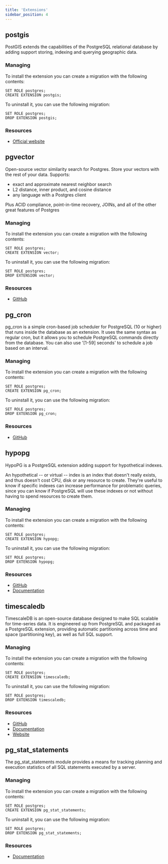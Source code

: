 ```yaml
---
title: 'Extensions'
sidebar_position: 4
---
```


## postgis

PostGIS extends the capabilities of the PostgreSQL relational database by adding support storing, indexing and querying geographic data.

### Managing

To install the extension you can create a migration with the following contents:

```
SET ROLE postgres;
CREATE EXTENSION postgis;
```

To uninstall it, you can use the following migration:

```
SET ROLE postgres;
DROP EXTENSION postgis;
```

### Resources

* [Official website](https://postgis.net)

## pgvector

Open-source vector similarity search for Postgres. Store your vectors with the rest of your data. Supports:

* exact and approximate nearest neighbor search
* L2 distance, inner product, and cosine distance
* any language with a Postgres client

Plus ACID compliance, point-in-time recovery, JOINs, and all of the other great features of Postgres

### Managing

To install the extension you can create a migration with the following contents:

```
SET ROLE postgres;
CREATE EXTENSION vector;
```

To uninstall it, you can use the following migration:

```
SET ROLE postgres;
DROP EXTENSION vector;
```

### Resources

* [GitHub](https://github.com/pgvector/pgvector)

## pg_cron

pg_cron is a simple cron-based job scheduler for PostgreSQL (10 or higher) that runs inside the database as an extension. It uses the same syntax as regular cron, but it allows you to schedule PostgreSQL commands directly from the database. You can also use '[1-59] seconds' to schedule a job based on an interval.

### Managing

To install the extension you can create a migration with the following contents:

```
SET ROLE postgres;
CREATE EXTENSION pg_cron;
```

To uninstall it, you can use the following migration:

```
SET ROLE postgres;
DROP EXTENSION pg_cron;
```

### Resources

* [GitHub](https://github.com/citusdata/pg_cron)

## hypopg

HypoPG is a PostgreSQL extension adding support for hypothetical indexes.

An hypothetical -- or virtual -- index is an index that doesn't really exists, and thus doesn't cost CPU, disk or any resource to create. They're useful to know if specific indexes can increase performance for problematic queries, since you can know if PostgreSQL will use these indexes or not without having to spend resources to create them.

### Managing

To install the extension you can create a migration with the following contents:

```
SET ROLE postgres;
CREATE EXTENSION hypopg;
```

To uninstall it, you can use the following migration:

```
SET ROLE postgres;
DROP EXTENSION hypopg;
```

### Resources

* [GitHub](https://github.com/HypoPG/hypopg)
* [Documentation](https://hypopg.readthedocs.io)

## timescaledb

TimescaleDB is an open-source database designed to make SQL scalable for time-series data. It is engineered up from PostgreSQL and packaged as a PostgreSQL extension, providing automatic partitioning across time and space (partitioning key), as well as full SQL support.

### Managing

To install the extension you can create a migration with the following contents:

```
SET ROLE postgres;
CREATE EXTENSION timescaledb;
```

To uninstall it, you can use the following migration:

```
SET ROLE postgres;
DROP EXTENSION timescaledb;
```

### Resources

* [GitHub](https://github.com/timescale/timescaledb)
* [Documentation](https://docs.timescale.com)
* [Website](https://www.timescale.com)

## pg_stat_statements

The pg_stat_statements module provides a means for tracking planning and execution statistics of all SQL statements executed by a server.

### Managing

To install the extension you can create a migration with the following contents:

```
SET ROLE postgres;
CREATE EXTENSION pg_stat_statements;
```

To uninstall it, you can use the following migration:

```
SET ROLE postgres;
DROP EXTENSION pg_stat_statements;
```

### Resources

* [Documentation](https://www.postgresql.org/docs/14/pgstatstatements.html)
